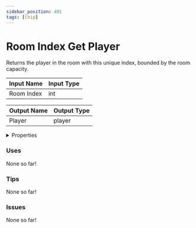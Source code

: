```yaml
---
sidebar_position: 491
tags: [Chip]
---
```


# Room Index Get Player

Returns the player in the room with this unique index, bounded by the room capacity.




<EsbSvg />

| Input Name | Input Type |
|-----------|-----------|
| Room Index | int |

| Output Name | Output Type |
|-----------|-----------|
| Player | player |


<details>
  <summary>Properties</summary>
  <div>
    <div>
    <table>
      <thead>
        <tr>
          <th>Is beta required?</th>
          <th>❌</th>
        </tr>
        <tr>
          <th>Is this chip a trolling risk?</th>
          <th>❌</th>
        </tr>
        <tr>
          <th>Chip UUID</th>
          <th>61e30876-2f28-4ba6-9d70-dfa5cc2af1cc</th>
        </tr>
      </thead>
    </table>
    </div>
  </div>
</details>

### Uses

None so far!

### Tips

None so far!

### Issues

None so far!